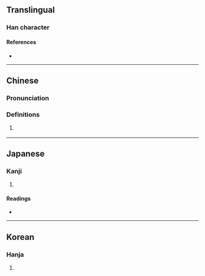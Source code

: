 {{character info}}
==Translingual==

===Han character===
{{Han char|rn=30|rad=口|as=08|sn=11|four=|canj=RHDR|ids=⿰口和}}

====References====
* {{Han ref|kx=0196.130|dkj=03833|dj=0417.220|hdz=10641.160|uh=555D|ud=21853}}

----

==Chinese==
{{zh-forms}}

===Pronunciation===
{{zh-pron
|m=hé
|m-s=
|dg=
|c=wo6
|c-t=
|g=
|h=pfs=
|j=
|mb=
|md=
|mn=
|mn-t=
|w=
|x=
|mc=y
|oc=y
|cat=n
}}

===Definitions===
{{zh-hanzi}}

# {{lb|zh|Cantonese}} {{ngd|final particle expressing [[surprise]]}}

----

==Japanese==

===Kanji===
{{ja-kanji|grade=|rs=口08}}

# {{rfdef|ja|sort=口08}}

====Readings====
* {{ja-readings|kanon=か<くゎ|goon=わ|kun=[[したがう]] (shitagau)}}

----

==Korean==

===Hanja===
{{ko-hanja|hangeul=와|rv=wa|mr=wa}}

# {{rfdef|ko|sort=口08}}